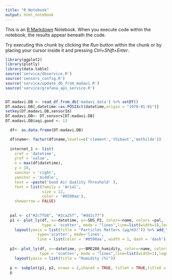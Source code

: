 ```yaml
---
title: "R Notebook"
output: html_notebook
---
```


This is an [R Markdown](http://rmarkdown.rstudio.com) Notebook. When you execute code within the notebook, the results appear beneath the code. 

Try executing this chunk by clicking the *Run* button within the chunk or by placing your cursor inside it and pressing *Ctrl+Shift+Enter*. 

```r

library(ggplot2)
library(plotly)
library(data.table)
source('service/dbservice.R')
source('sensors_config.R')
source('service/update_db_from_madavi.R')
source('service/grafana_api_service.R')


DT.madavi.DB <- read_df_from_db('madavi_data') %>% setDT()
DT.madavi.DB[,datetime:=as.POSIXct(datetime,origin = "1970-01-01")]
setkey(DT.madavi.DB,sensorId)
DT.madavi.DB<- DT.sensors[DT.madavi.DB]
DT.madavi.DB$aqi.good <- 13
```

```r
  df<- as.data.frame(DT.madavi.DB)

  df$name<- factor(df$name,levels=c('clement','thibaut','mathilde'))
  
  internet_1 <- list(
    xref = 'datetime',
    yref = 'value',
    x = max(df$datetime),
    y = 18,
    xanchor = 'right',
    yanchor = 'middle',
    text = ~paste('Good Air Quality Threshold' ),
    font = list(family = 'Arial',
                size = 12,
                color = '#8590aa'),
    showarrow = FALSE)
  
  
  pal <- c("#2c7fb8", "#2ca25f", "#dd1c77")
  p1 <- plot_ly(df, x=~datetime, y=~SDS_P2, color=~name, colors =pal,
                type = 'scatter', mode = "lines",line=list(width=1),legendgroup=~name,showlegend=TRUE) %>% 
    layout(yaxis = list(title = "Particles Matters (µg/m3)")) %>% add_trace(data=df %>% filter(name=='clement'),y=~aqi.good, name='Air Quality OK (WHO)', showlegend=FALSE, 
              type='scatter', mode='lines',
              line = list(color = '#8590aa', width = 1, dash = 'dash'))%>% layout(annotations = internet_1) 
  
  p2<- plot_ly(df, x=~datetime, y=~BME280_humidity, color=~name, colors =pal,
               type = 'scatter', mode = "lines",line=list(width=1),legendgroup=~name,showlegend=FALSE) %>% 
    layout(yaxis = list(title = "Humidity (%)")) 
  
  p <- subplot(p1, p2, nrows = 2,shareX = TRUE, titleY = TRUE,titleX = FALSE)
  p
```

